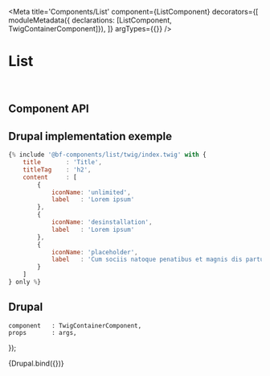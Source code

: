 

<Meta
    title='Components/List'
    component={ListComponent}
    decorators={[
        moduleMetadata({ declarations: [ListComponent, TwigContainerComponent]}),
    ]}
    argTypes={{}}
/>

# List

<br />


## Component API

<Props of={ListComponent} />



## Drupal implementation exemple

```jsx
{% include '@bf-components/list/twig/index.twig' with {
    title       : 'Title',
    titleTag    : 'h2',
    content     : [
        {
            iconName: 'unlimited',
            label   : 'Lorem ipsum'
        },
        {
            iconName: 'desinstallation',
            label   : 'Lorem ipsum'
        },
        {
            iconName: 'placeholder',
            label   : 'Cum sociis natoque penatibus et magnis dis parturient montes, nascetur ridiculus mus. Nullam quis risus eget urna mollis ornare vel eu leo.'
        }
    ]
} only %}
```



## Drupal

    component   : TwigContainerComponent,
    props       : args,
});

<Canvas withSource='none'>
    <Story
        name='Drupal'
        height='300px'
        args={{
            elementPath : 'components/list/_doc/template.drupal',
            title       : 'Title',
            titleTag    : 'h2',
            content     : [
                {
                    iconName    : 'unlimited',
                    label       : 'Lorem ipsum'
                },
                {
                    iconName    : 'desinstallation',
                    label       : 'Lorem ipsum'
                },
                {
                    iconName    : 'placeholder',
                    label       : 'Cum sociis natoque penatibus et magnis dis parturient montes, nascetur ridiculus mus. Nullam quis risus eget urna mollis ornare vel eu leo.'
                }
            ]
        }}
    >
        {Drupal.bind({})}
    </Story>
</Canvas>
